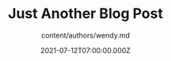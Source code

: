---
title: 'Just Another Blog Post '
heroImg: /uploads/artworks/cd008.jpg
description: >
  Lorem markdownum evinctus ut cape adhaeret gravis licet progenies ut haesit
  maxima ille. Est scorpius, mori vel in visaeque Haemoniis viperei furoris e ad
  vasti, distulit. Crudus sub coniuge iam: dea propera sive
author: content/authors/wendy.md
date: 2021-07-12T07:00:00.000Z
---